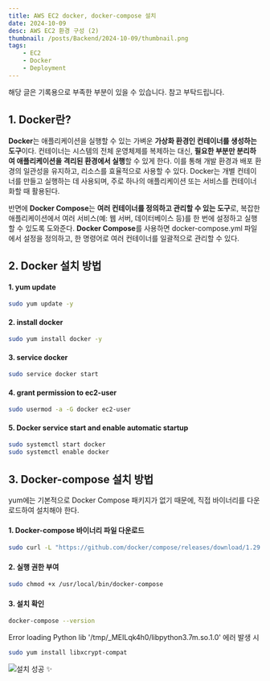 ```yaml
---
title: AWS EC2 docker, docker-compose 설치
date: 2024-10-09
desc: AWS EC2 환경 구성 (2)
thumbnail: /posts/Backend/2024-10-09/thumbnail.png
tags:
    - EC2
    - Docker
    - Deployment
---
```


<Thumbnail src ="/posts/Backend/2024-10-09/thumbnail.png"/>
<Callout type ="info">해당 글은 기록용으로 부족한 부분이 있을 수 있습니다. 참고 부탁드립니다.</Callout>

## 1. Docker란?
**Docker**는 애플리케이션을 실행할 수 있는 가벼운 **가상화 환경인 컨테이너를 생성하는 도구**이다. 컨테이너는 시스템의 전체 운영체제를 복제하는 대신, <Highlight color="LAVENDER">**필요한 부분만 분리하여 애플리케이션을 격리된 환경에서 실행**</Highlight>할 수 있게 한다. 이를 통해 개발 환경과 배포 환경의 일관성을 유지하고, 리소스를 효율적으로 사용할 수 있다. Docker는 개별 컨테이너를 만들고 실행하는 데 사용되며, 주로 하나의 애플리케이션 또는 서비스를 컨테이너화할 때 활용된다. 

반면에 **Docker Compose**는 <Highlight color ="LAVENDER">**여러 컨테이너를 정의하고 관리할 수 있는 도구**</Highlight>로, 복잡한 애플리케이션에서 여러 서비스(예: 웹 서버, 데이터베이스 등)를 한 번에 설정하고 실행할 수 있도록 도와준다. **Docker Compose**를 사용하면 docker-compose.yml 파일에서 설정을 정의하고, 한 명령어로 여러 컨테이너를 일괄적으로 관리할 수 있다.

## 2. Docker 설치 방법
#### 1.  yum update
```bash
sudo yum update -y
```

#### 2. install docker
```bash
sudo yum install docker -y
```

#### 3. service docker
```bash
sudo service docker start
```

#### 4. grant permission to ec2-user
```bash
sudo usermod -a -G docker ec2-user
```

#### 5. Docker service start and enable automatic startup
```bash
sudo systemctl start docker
sudo systemctl enable docker
```

## 3. Docker-compose 설치 방법
yum에는 기본적으로 Docker Compose 패키지가 없기 때문에, 직접 바이너리를 다운로드하여 설치해야 한다.

#### 1. Docker-compose 바이너리 파일 다운로드
```bash
sudo curl -L "https://github.com/docker/compose/releases/download/1.29.2/docker-compose-$(uname -s)-$(uname -m)" -o /usr/local/bin/docker-compose
```

#### 2. 실행 권한 부여
```bash
sudo chmod +x /usr/local/bin/docker-compose
```

#### 3. 설치 확인
```bash
docker-compose --version
```

<Callout type="danger">Error loading Python lib '/tmp/_MEILqk4h0/libpython3.7m.so.1.0' 에러 발생 시</Callout>
~~~bash
sudo yum install libxcrypt-compat
~~~

![설치 성공 ✨](/posts/Backend/2024-10-09/1.png)